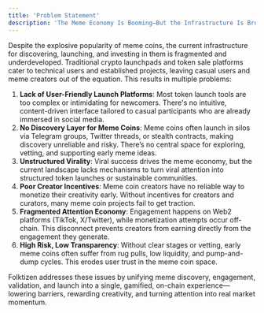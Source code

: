 ```yaml
---
title: 'Problem Statement'
description: 'The Meme Economy Is Booming—But the Infrastructure Is Broken'
---
```


Despite the explosive popularity of meme coins, the current infrastructure for discovering, launching, and investing in them is fragmented and underdeveloped. Traditional crypto launchpads and token sale platforms cater to technical users and established projects, leaving casual users and meme creators out of the equation. This results in multiple problems:

1. **Lack of User-Friendly Launch Platforms**: Most token launch tools are too complex or intimidating for newcomers. There's no intuitive, content-driven interface tailored to casual participants who are already immersed in social media.
2. **No Discovery Layer for Meme Coins**: Meme coins often launch in silos via Telegram groups, Twitter threads, or stealth contracts, making discovery unreliable and risky. There’s no central space for exploring, vetting, and supporting early meme ideas.
3. **Unstructured Virality**: Viral success drives the meme economy, but the current landscape lacks mechanisms to turn viral attention into structured token launches or sustainable communities.
4. **Poor Creator Incentives**: Meme coin creators have no reliable way to monetize their creativity early. Without incentives for creators and curators, many meme coin projects fail to get traction.
5. **Fragmented Attention Economy**: Engagement happens on Web2 platforms (TikTok, X/Twitter), while monetization attempts occur off-chain. This disconnect prevents creators from earning directly from the engagement they generate.
6. **High Risk, Low Transparency**: Without clear stages or vetting, early meme coins often suffer from rug pulls, low liquidity, and pump-and-dump cycles. This erodes user trust in the meme coin space.

Folktizen addresses these issues by unifying meme discovery, engagement, validation, and launch into a single, gamified, on-chain experience—lowering barriers, rewarding creativity, and turning attention into real market momentum.
